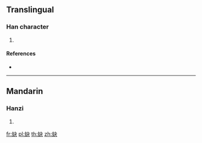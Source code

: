 {{character info/new}}
==Translingual==

===Han character===
{{Han char|rn=142|rad=虫|as=04|sn=10|four=55130|canj=LIDK}}

# {{defn|Han|sort=虫04}}

====References====
* {{Han ref|kx=1078.020|dkj=32875|dj=1547.030|hdz=42841.010|uh=8697|ud=34455|bh=D3C0|bd=54208}}

----

==Mandarin==

===Hanzi===
{{cmn-hanzi|pin=[[jué]] ([[jue2]])|wg=chüeh<sup>2</sup>}}

# {{defn|lang=cmn|sort=虫04}}

[[fr:蚗]]
[[pl:蚗]]
[[th:蚗]]
[[zh:蚗]]